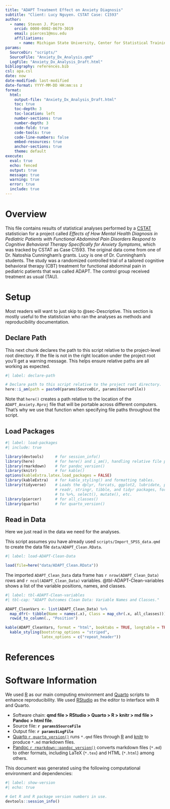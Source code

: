 ```yaml
---
title: "ADAPT Treatment Effect on Anxiety Diagnosis"
subtitle: "Client: Lucy Nguyen. CSTAT Case: C1593"
author: 
  - name: Steven J. Pierce
    orcid: 0000-0002-0679-3019
    email: pierces1@msu.edu
    affiliations: 
      - name: Michigan State University, Center for Statistical Training and Consulting
params:
  SourceDir: "scripts/"
  SourceFile: "Anxiety_Dx_Analysis.qmd"
  LogFile: "Anxiety_Dx_Analysis_Draft.html"
bibliography: references.bib
csl: apa.csl
date: now
date-modified: last-modified
date-format: YYYY-MM-DD HH:mm:ss z
format: 
  html:
    output-file: "Anxiety_Dx_Analysis_Draft.html"
    toc: true
    toc-depth: 3
    toc-location: left
    number-sections: true
    number-depth: 3
    code-fold: true
    code-tools: true
    code-line-numbers: false
    embed-resources: true 
    anchor-sections: true
    theme: default
execute: 
  eval: true 
  echo: fenced 
  output: true 
  message: true 
  warning: true 
  error: true 
  include: true 
---
```


# Overview
This file contains results of statistical analyses performed by a 
[CSTAT](https://cstat.msu.edu) statistician for a project called 
*Effects of How Mental Health Diagnosis in Pediatric Patients with Functional Abdominal Pain Disorders Respond to Cognitive Behavioral Therapy Specifically for Anxiety Symptoms*, 
which was tracked by CSTAT as Case C1593. The original data come from one of 
Dr. Natoshia Cunningham's grants. Lucy is one of Dr. Cunningham's students. The
study was a randomized controlled trial of a tailored cognitive behavioral
therapy (CBT) treatment for functional abdominal pain in pediatric patients that
was called ADAPT. The control group received treatment as usual (TAU).

# Setup
Most readers will want to just skip to @sec-Descriptive. This section is mostly
useful to the statistician who ran the analyses as methods and reproducibility 
documentation.

## Declare Path
This next chunk declares the path to this script relative to the project-level 
root directory. If the file is not in the right location under the project root
you'll get a warning message. This helps ensure relative paths are all working 
as expected. 

``` r
#| label: declare-path

# Declare path to this script relative to the project root directory.
here::i_am(path = paste0(params$SourceDir, params$SourceFile))
```

Note that `here()` creates a path relative to the location of the 
`ADAPT_Anxiety.Rproj` file that will be portable across different computers.
That's why we use that function when specifying file paths throughout the
script.

## Load Packages

```r
#| label: load-packages
#| include: true

library(devtools)     # for session_info()
library(here)         # for here() and i_am(), handling relative file paths. 
library(rmarkdown)    # for pandoc_version()
library(knitr)        # for kable()
options(kableExtra.latex.load_packages = FALSE)
library(kableExtra)   # for kable_styling() and formatting tables. 
library(tidyverse)    # Loads the dplyr, forcats, ggplot2, lubridate, purrr, 
                      # readr, stringr, tibble, and tidyr packages, for access 
                      # to %>%, select(), mutate(), etc. 
library(piercer)      # for all_classes()
library(quarto)       # for quarto_version()
```

## Read in Data
Here we just read in the data we need for the analyses. 

:::{.callout-important}
This script assumes you have already used `scripts/Import_SPSS_data.qmd` to 
create the data file `data/ADAPT_Clean.RData`.
:::

``` r
#| label: load-ADAPT-Clean-Data

load(file=here("data/ADAPT_Clean.RData"))
```

The imported `ADAPT_Clean_Data` data frame has `r nrow(ADAPT_Clean_Data)` rows 
and `r ncol(ADAPT_Clean_Data)` variables. @tbl-ADAPT-Clean-variables shows a 
list of the variable positions, names, and classes.

``` r
#| label: tbl-ADAPT-Clean-variables
#| tbl-cap: "ADAPT Outcomes Clean Data: Variable Names and Classes."

ADAPT_CleanVars <- list(ADAPT_Clean_Data) %>% 
  map_dfr(~ tibble(Name = names(.x), Class = map_chr(.x, all_classes))) %>% 
  rowid_to_column(., "Position")

kable(ADAPT_CleanVars, format = "html", booktabs = TRUE, longtable = TRUE) %>%
  kable_styling(bootstrap_options = "striped", 
                latex_options = c("repeat_header")) 
```



# References
::: {#refs}
:::

# Software Information
We used [R](https://www.r-project.org/) as our main computing environment and 
[Quarto](https://quarto.org/) scripts to enhance reproducibility. We used 
[RStudio](www.rstudio.org) as the editor to interface with R and Quarto. 

- Software chain:
  **qmd file > RStudio > Quarto > R > knitr > md file > Pandoc > html file**.
- Source file: **`r params$SourceFile`**
- Output file: **`r params$LogFile`**
- [Quarto `r quarto_version()`](https://quarto.org/) runs `*.qmd` files through 
  [R](https://www.r-project.org/) and [knitr](https://yihui.org/knitr/) to 
  produce `*.md` markdown files.
- [Pandoc `r rmarkdown::pandoc_version()`](https://pandoc.org) converts markdown 
  files (`*.md`) to other formats, including LaTeX (`*.tex`) and HTML (`*.html`) 
  among others.

This document was generated using the following computational environment and 
dependencies: 

``` r
#| label: show-version
#| echo: true

# Get R and R package version numbers in use.
devtools::session_info()
```

